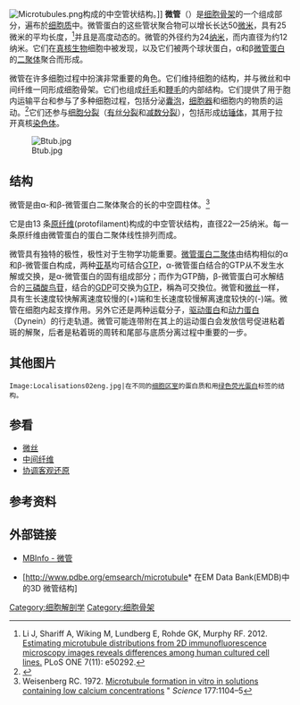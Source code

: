 [[File:Microtubules.png|thumb]]构成的中空管状结构。]]
'''微管'''（{{lang-en|Microtubule}}）是[[细胞骨架|细胞骨架]]的一个组成部分，遍布於[[细胞质|细胞质]]中。微管蛋白的这些管状聚合物可以增长长达50[[微米|微米]]，具有25微米的平均长度，<ref>Li J, Shariff A, Wiking M, Lundberg E, Rohde GK, Murphy RF. 2012. [http://www.ncbi.nlm.nih.gov/pmc/articles/PMC3508979/ Estimating microtubule distributions from 2D immunofluorescence microscopy images reveals differences among human cultured cell lines.] {{Wayback|url=http://www.ncbi.nlm.nih.gov/pmc/articles/PMC3508979/ |date=20210803154156 }} PLoS ONE 7(11): e50292.</ref>并且是高度动态的。微管的外径约为24[[纳米|纳米]]，而内直径为约12纳米。它们在[[真核生物|真核生物]]细胞中被发现，以及它们被两个球状蛋白，α和β[[微管蛋白|微管蛋白]]的[[蛋白二聚体|二聚体]]聚合而形成。

微管在许多细胞过程中扮演非常重要的角色。它们维持细胞的结构，并与微丝和中间纤维一同形成细胞骨架。它们也组成[[纤毛|纤毛]]和[[鞭毛|鞭毛]]的内部结构。它们提供了用于胞内运输平台和参与了多种细胞过程，包括分泌[[囊泡|囊泡]]，[[细胞器|细胞器]]和细胞内的物质的运动。<ref>{{cite journal |author= Vale RD |title=The molecular motor toolbox for intracellular transport. |journal=Cell |volume=112 |issue=4 |pages=467–80 |date=Feb 2003 |doi=10.1016/S0092-8674(03)00111-9 |pmid=12600311}}</ref>它们还参与[[细胞分裂|细胞分裂]]（[[有丝分裂|有丝分裂]]和[[减数分裂|减数分裂]]），包括形成[[纺锤体|纺锤体]]，其用于拉开真核[[染色体|染色体]]。

[[File:Btub.jpg|thumb]]

== 结构 ==
微管是由α-和β-微管蛋白二聚体聚合的长的中空圆柱体。<ref name="weisenberg">Weisenberg RC. 1972. [http://www.sciencemag.org/cgi/content/abstract/177/4054/1104 Microtubule formation in vitro in solutions containing low calcium concentrations] {{Wayback|url=http://www.sciencemag.org/cgi/content/abstract/177/4054/1104 |date=20090911050057 }}" ''Science'' 177:1104–5</ref>

它是由13 条[[原纤维|原纤维]](protofilament)构成的中空管状结构，直径22—25纳米。每一条原纤维由微管蛋白的蛋白二聚体线性排列而成。

微管具有独特的极性，极性对于生物学功能重要。[[微管蛋白|微管蛋白]][[二聚體|二聚体]]由结构相似的α和β-微管蛋白构成，两种[[蛋白质亚基|亚基]]均可结合[[三磷酸鸟苷|GTP]]，α-微管蛋白结合的GTP从不发生水解或交换，是α-微管蛋白的固有组成部分；而作为GTP酶，β-微管蛋白可水解结合的[[三磷酸鸟苷|三磷酸鸟苷]]，结合的[[二磷酸鳥苷|GDP]]可交换为[[二磷酸鳥苷|GTP]]，稱為可交換位。微管和[[微丝|微丝]]一样，具有生长速度较快解离速度较慢的(+)端和生长速度较慢解离速度较快的(-)端。微管在细胞内起支撑作用。另外它还是两种运载分子，[[驱动蛋白|驱动蛋白]]和[[动力蛋白|动力蛋白]]（Dynein）的行走轨道。微管可能连带附在其上的运动蛋白会发放信号促进粘着斑的解聚，后者是粘着斑的周转和尾部与底质分离过程中重要的一步。

==其他图片==
<gallery>
 Image:Localisations02eng.jpg|在不同的[[细胞区室|细胞区室]]的蛋白质和用[[绿色荧光蛋白|绿色荧光蛋白]]标签的结构。
</gallery>

== 参看 ==
{{Portal box|细胞生物学|分子生物学}}
* [[微丝|微丝]]
* [[中间纤维|中间纤维]]
* [[协调客观还原|协调客观还原]]

== 参考资料 ==
{{reflist}}

== 外部链接 ==
{{Commons category|Microtubules}}
* {{En}}[https://web.archive.org/web/20141022223450/http://www.mechanobio.info/topics/cellular-organization/go-0005874 MBInfo - 微管]
* {{En}}[http://www.pdbe.org/emsearch/microtubule* 在EM Data Bank(EMDB)中的3D 微管结构]

{{细胞结构}}

[[Category:细胞解剖学|Category:细胞解剖学]]
[[Category:细胞骨架|Category:细胞骨架]]